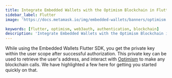 ```yaml
---
title: Integrate Embedded Wallets with the Optimism Blockchain in Flutter
sidebar_label: Flutter
image: 'https://docs.metamask.io/img/embedded-wallets/banners/optimism.png'

keywords: [flutter, optimism, web3auth, authentication, blockchain]
description: 'Integrate Embedded Wallets with the Optimism Blockchain in Flutter | Embedded Wallets'
---
```



<SEO
  title="Integrate Embedded Wallets with the Optimism Blockchain in Flutter"
  description="Integrate Embedded Wallets with the Optimism Blockchain in Flutter | Embedded Wallets"
  image="https://docs.metamask.io/img/embedded-wallets/banners/optimism.png"
  slug="/embedded-wallets/connect-blockchain/evm/optimism/flutter"
/>

While using the Embedded Wallets Flutter SDK, you get the private key within the user scope after successful authorization. This private key can be used to retrieve the user's address, and interact with [Optimism](https://optimism.io/) to make any blockchain calls. We have highlighted a few here for getting you started quickly on that.

<EVMInteraction />
